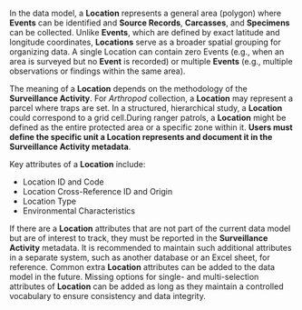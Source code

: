 <!-- # Location {.unnumbered} -->

In the data model, a **Location** represents a general area (polygon) where **Events** can be identified and **Source Records**, **Carcasses**, and **Specimens** can be collected. Unlike **Events**, which are defined by exact latitude and longitude coordinates, **Locations** serve as a broader spatial grouping for organizing data. A single Location can contain zero Events (e.g., when an area is surveyed but no **Event** is recorded) or multiple **Events** (e.g., multiple observations or findings within the same area).

The meaning of a **Location** depends on the methodology of the **Surveillance Activity**. For *Arthropod* collection, a **Location** may represent a parcel where traps are set. In a structured, hierarchical study, a **Location** could correspond to a grid cell.During ranger patrols, a **Location** might be defined as the entire protected area or a specific zone within it. **Users must define the specific unit a Location represents and document it in the Surveillance Activity metadata**.

Key attributes of a **Location** include:

* Location ID and Code
* Location Cross-Reference ID and Origin
* Location Type
* Environmental Characteristics

If there are a **Location** attributes that are not part of the current data model but are of interest to track, they must be reported in the **Surveillance Activity** metadata. It is recommended to maintain such additional attributes in a separate system, such as another database or an Excel sheet, for reference. Common extra **Location** attributes can be added to the data model in the future. Missing options for single- and multi-selection attributes of **Location** can be added as long as they maintain a controlled vocabulary to ensure consistency and data integrity.